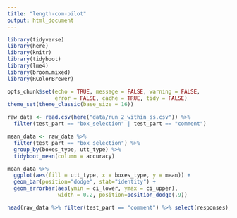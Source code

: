 ```yaml
---
title: "length-com-pilot"
output: html_document
---
```


```r
library(tidyverse)
library(here)
library(knitr)
library(tidyboot)
library(lme4)
library(broom.mixed)
library(RColorBrewer)

opts_chunk$set(echo = TRUE, message = FALSE, warning = FALSE, 
               error = FALSE, cache = TRUE, tidy = FALSE)
theme_set(theme_classic(base_size = 16))
```

```r
raw_data <- read.csv(here("data/run_2_within_ss.csv")) %>%
  filter(test_part == "box_selection" | test_part == "comment")
```

```r
mean_data <- raw_data %>%
  filter(test_part == "box_selection") %>%
  group_by(boxes_type, utt_type) %>%
  tidyboot_mean(column = accuracy)

mean_data %>%
  ggplot(aes(fill = utt_type, x = boxes_type, y = mean)) +
  geom_bar(position="dodge", stat="identity") +
  geom_errorbar(aes(ymin = ci_lower, ymax = ci_upper), 
                width = 0.2, position=position_dodge(.9))

```

```r
head(raw_data %>% filter(test_part == "comment") %>% select(responses), 30)

```
